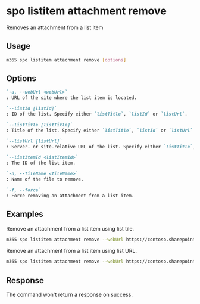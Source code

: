 
# spo listitem attachment remove

Removes an attachment from a list item

## Usage

```sh
m365 spo listitem attachment remove [options]
```

## Options

```md definition-list
`-u, --webUrl <webUrl>`
: URL of the site where the list item is located.

`--listId [listId]`
: ID of the list. Specify either `listTitle`, `listId` or `listUrl`.

`--listTitle [listTitle]`
: Title of the list. Specify either `listTitle`, `listId` or `listUrl`.

`--listUrl [listUrl]`
: Server- or site-relative URL of the list. Specify either `listTitle`, `listId` or `listUrl`.

`--listItemId <listItemId>`
: The ID of the list item.

`-n, --fileName <fileName>`
: Name of the file to remove.

`-f, --force`
: Force removing an attachment from a list item.
```

<Global />

## Examples

Remove an attachment from a list item using list tile.

```sh
m365 spo listitem attachment remove --webUrl https://contoso.sharepoint.com/sites/project-x --listTitle "Demo List" --listItemId 147 --fileName "File1.jpg"
```

Remove an attachment from a list item using list URL.

```sh
m365 spo listitem attachment remove --webUrl https://contoso.sharepoint.com/sites/project-x --listUrl "/sites/project-x/Lists/DemoList" --listItemId 147 --fileName "File1.jpg"
```

## Response

The command won't return a response on success.
